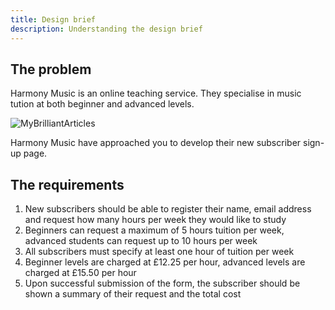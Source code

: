 ```yaml
---
title: Design brief
description: Understanding the design brief
---
```


## The problem

Harmony Music is an online teaching service. They specialise in music tution at both beginner and advanced levels.

![MyBrilliantArticles](src/assets/svg/harmony-music/harmony-music-academy-logo.svg)

Harmony Music have approached you to develop their new subscriber sign-up page.

## The requirements

1. New subscribers should be able to register their name, email address and request how many hours per week they would like to study
2. Beginners can request a maximum of 5 hours tuition per week, advanced students can request up to 10 hours per week
3. All subscribers must specify at least one hour of tuition per week
4. Beginner levels are charged at £12.25 per hour, advanced levels are charged at £15.50 per hour
5. Upon successful submission of the form, the subscriber should be shown a summary of their request and the total cost